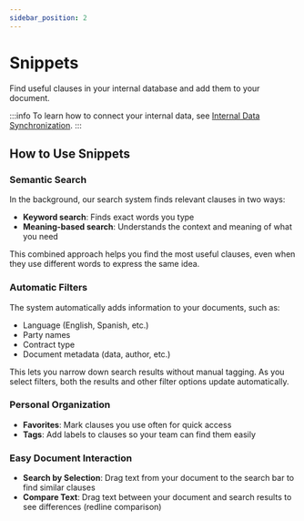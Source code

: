 ```yaml
---
sidebar_position: 2
---
```


# Snippets

Find useful clauses in your internal database and add them to your document.

:::info
To learn how to connect your internal data, see
[Internal Data Synchronization](/docs/settings/integrations).
:::

## How to Use Snippets

### Semantic Search

In the background, our search system finds relevant clauses in two ways:

- **Keyword search**: Finds exact words you type
- **Meaning-based search**: Understands the context and meaning of what you need

This combined approach helps you find the most useful clauses, even when they use
different words to express the same idea.

### Automatic Filters

The system automatically adds information to your documents, such as:

- Language (English, Spanish, etc.)
- Party names
- Contract type
- Document metadata (data, author, etc.)

This lets you narrow down search results without manual tagging. As you select filters,
both the results and other filter options update automatically.

### Personal Organization

- **Favorites**: Mark clauses you use often for quick access
- **Tags**: Add labels to clauses so your team can find them easily

### Easy Document Interaction

- **Search by Selection**: Drag text from your document to the search bar to find
  similar clauses
- **Compare Text**: Drag text between your document and search results to see
  differences (redline comparison)
